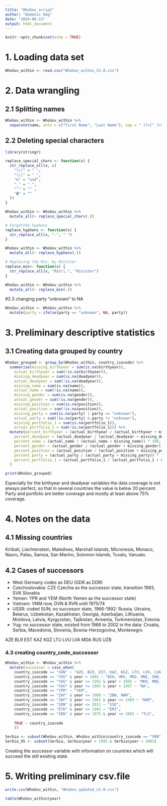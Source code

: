```yaml
---
title: "WhoGov_script"
author: "Domenic Hög"
date: "2024-06-13"
output: html_document
---
```


```r
knitr::opts_chunk$set(echo = TRUE)
```

#  1. Loading data set

```r
WhoGov_within <- read.csv("WhoGov_within_V2.0.csv")
```

# 2. Data wrangling
## 2.1 Splitting names 
```r
WhoGov_within <- WhoGov_within %>%
  separate(name, into = c("First Name", "Last Name"), sep = " (?=[^ ]+$)", remove = FALSE)
```

## 2.2 Deleting special characters
```r
library(stringr)

replace_special_chars <- function(x) {
  str_replace_all(x, c(
    "\\(" = " ",   
    "\\)" = " ",   
    "&" = "and",   
    "_" = " ",     
    "'" = "" ,
    "�" = ""
  ))
}

WhoGov_within <- WhoGov_within %>%
  mutate_all(~ replace_special_chars(.))

# Forgotthe hyphens
replace_hyphens <- function(x) {
  str_replace_all(x, "-", " ")
}

WhoGov_within <- WhoGov_within %>%
  mutate_all(~ replace_hyphens(.))

# Replacing the Min. by Minister
replace_min<- function(x) {
  str_replace_all(x, "Min\\.", "Minister")
}

WhoGov_within <- WhoGov_within %>%
  mutate_all(~ replace_min(.))

```

#2.3 changing party "unknown" to NA 
```r
WhoGov_within <- WhoGov_within %>%
  mutate(party = ifelse(party == "unknown", NA, party))
```


# 3. Preliminary descriptive statistics
## 3.1 Creating data grouped by country 
```r
WhoGov_grouped <- group_by(WhoGov_within, country_isocode) %>%
  summarise(missing_birthyear = sum(is.na(birthyear)),
    actual_birthyear = sum(!is.na(birthyear)),
    missing_deadyear = sum(is.na(deadyear)),
    actual_deadyear = sum(!is.na(deadyear)),
    missing_name = sum(is.na(name)),
    actual_name = sum(!is.na(name)),
    missing_gender = sum(is.na(gender)),
    actual_gender = sum(!is.na(gender)),
    missing_position = sum(is.na(position)),
    actual_position = sum(!is.na(position)),
    missing_party = sum(is.na(party) | party == "unknown"),
    actual_party = sum(!is.na(party) & party != "unknown"),
    missing_portfolio_1 = sum(is.na(portfolio_1)),
    actual_portfolio_1 = sum(!is.na(portfolio_1))) %>%
  mutate(percent_birthyear = (actual_birthyear / (actual_birthyear + missing_birthyear)) * 100,
    percent_deadyear = (actual_deadyear / (actual_deadyear + missing_deadyear)) * 100,
    percent_name = (actual_name / (actual_name + missing_name)) * 100,
    percent_gender = (actual_gender / (actual_gender + missing_gender)) * 100,
    percent_position = (actual_position / (actual_position + missing_position)) * 100,
    percent_party = (actual_party / (actual_party + missing_party)) * 100,
    percent_portfolio_1 = (actual_portfolio_1 / (actual_portfolio_1 + missing_portfolio_1)) * 100
  )

print(WhoGov_grouped)

```

Especially for the birthyear and deadyear variables the data coverage is not always perfect, so that in several countries the value is below 20 percent. Party and portfolio are better coverage and mostly at least above 75% coverage. 

# 4. Notes on the data
## 4.1 Missing countries 
Kiribati, Liechtenstein, Maledives, Marshall Islands, Micronesia, Monaco, Nauru, Palau, Samoa, San Marino, 
Solomon Islands, Tuvalu, Vanuatu

## 4.2 Cases of successors
- West Germany codes as DEU (GDR as DDR)
- Czechoslovakia: CZE Czechia as the successor state, transition 1993, SVK Slovakia
- Yemen: YPR and YEM (North Yemen as the successor state)
- Vietnam: VNM now, DVN & RVN until 1975/74
- USSR: coded SUN; no successor state, 1966-1992: Russia, Ukraine, Belarus, Uzbekistan,  Kazakhstan, Georgia, Azerbaijan, Lithuania, Moldova, Latvia, Kyrgyzstan, Tajikistan, Armenia, Turkmenistan, Estonia
- Yug: no successor state, existed from 1966 to 2002 in the data: Croatia, Serbia, Macedonia, Slovenia, Bosnia-Herzogovina, Montenegro

AZE BLR EST KAZ KGZ LTU LVU LVA MDA RUS UZB 

### 4.3 creating country_code_successor 
```r
WhoGov_within <- WhoGov_within %>% 
  mutate(successor = case_when(
    country_isocode == "SUN" ~ "AZE, BLR, EST, KAZ, KGZ, LTU, LVU, LVA, MDA, RUS, UZB",
    country_isocode == "YUG" & year < 1992 ~ "BIH, HRV, MKD, MNE, SRB, SVN",
    country_isocode == "YUG" & year >= 1992 & year < 1995 ~ "MKD, MNE, SRB", 
    country_isocode == "YUG" & year >= 1995 & year < 1997 ~ "NA", 
    country_isocode == "YPR" ~ "YEM",
    country_isocode == "ZAF" & year <= 1980 ~ "ZBW, NAM",
    country_isocode == "ZAF" & year >= 1981 & year <= 1989 ~ "NAM",
    country_isocode == "SDN" & year <= 2011 ~ "SSD", 
    country_isocode == "ETH" & year <= 1992 ~ "ERI", 
    country_isocode == "IDN" & year >= 1975 & year <= 2001 ~ "TLS",
    
    TRUE ~ country_isocode
    ))

Serbia <- subset(WhoGov_within, WhoGov_within$country_isocode == "SRB" | WhoGov_within$country_isocode == "YUG" | WhoGov_within$country_isocode == "MNE")
Serbia_95 <- subset(Serbia, Serbia$year > 1995 & Serbia$year < 2002)
```

 Creating the successor variable with information on countries which will succeed the still existing state. 

# 5. Writing preliminary csv.file  
```r
write.csv(WhoGov_within, "WhoGov_updated_v1.0.csv")
```
 
```r
table(WhoGov_within$year)
```
 
 